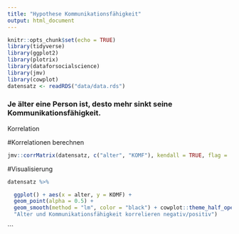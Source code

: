 ```yaml
---
title: "Hypothese Kommunikationsfähigkeit"
output: html_document
---
```


```r
knitr::opts_chunk$set(echo = TRUE)
library(tidyverse)
library(ggplot2)
library(plotrix)
library(dataforsocialscience)
library(jmv)
library(cowplot)
datensatz <- readRDS("data/data.rds")
```

### Je älter eine Person ist, desto mehr sinkt seine Kommunikationsfähigkeit.

Korrelation


#Korrelationen berechnen

```r
jmv::corrMatrix(datensatz, c("alter", "KOMF"), kendall = TRUE, flag =  TRUE, plots = TRUE)
```

#Visualisierung

```r

datensatz %>% 

  ggplot() + aes(x = alter, y = KOMF) +
  geom_point(alpha = 0.5) +
  geom_smooth(method = "lm", color = "black") + cowplot::theme_half_open() + labs(title = "Mit steigendem Alter sinkt die Kommunikationsfähigkeit ", x = "Alter", y = "Kommunikationsfähigkeit",
  "Alter und Kommunikationsfähigkeit korrelieren negativ/positiv")
```

```